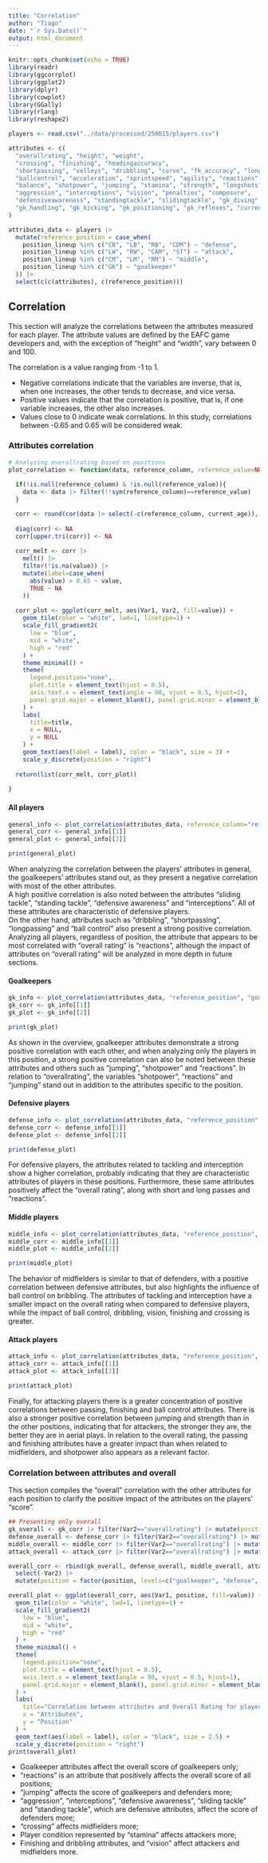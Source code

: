 ```yaml
---
title: "Correlation"
author: "Tiago"
date: "`r Sys.Date()`"
output: html_document
---
```


```r
knitr::opts_chunk$set(echo = TRUE)
library(readr)
library(ggcorrplot)
library(ggplot2)
library(dplyr)
library(cowplot)
library(GGally)
library(rlang)
library(reshape2)

players <- read.csv("../data/processed/250015/players.csv")

attributes <- c(
  "overallrating", "height", "weight",
  "crossing", "finishing", "headingaccuracy",
  "shortpassing", "volleys", "dribbling", "curve", "fk_accuracy", "longpassing",
  "ballcontrol", "acceleration", "sprintspeed", "agility", "reactions",
  "balance", "shotpower", "jumping", "stamina", "strength", "longshots",
  "aggression", "interceptions", "vision", "penalties", "composure",
  "defensiveawareness", "standingtackle", "slidingtackle", "gk_diving",
  "gk_handling", "gk_kicking", "gk_positioning", "gk_reflexes", "current_age"
)

attributes_data <- players |> 
  mutate(reference_position = case_when(
    position_lineup %in% c("CB", "LB", "RB", "CDM") ~ "defense",
    position_lineup %in% c("LW", "RW", "CAM", "ST") ~ "attack",
    position_lineup %in% c("CM", "LM", "RM") ~ "middle",
    position_lineup %in% c("GK") ~ "goalkeeper"
  )) |> 
  select(c(c(attributes), c(reference_position)))
```

## Correlation

This section will analyze the correlations between the attributes measured for each player. The attribute values are defined by the EAFC game developers and, with the exception of "height" and "width", vary between 0 and 100.

The correlation is a value ranging from -1 to 1.  

* Negative correlations indicate that the variables are inverse, that is, when one increases, the other tends to decrease, and vice versa.  
* Positive values indicate that the correlation is positive, that is, if one variable increases, the other also increases.  
* Values close to 0 indicate weak correlations. In this study, correlations between -0.65 and 0.65 will be considered weak.

### Attributes correlation

```r
# Analyzing overallrating based on positions
plot_correlation <- function(data, reference_column, reference_value=NULL, title=NULL){
  
  if(!is.null(reference_column) & !is.null(reference_value)){
    data <- data |> filter(!!sym(reference_column)==reference_value)
  }

  corr <- round(cor(data |> select(-c(reference_column, current_age)), use = "complete.obs"), 2)
  
  diag(corr) <- NA
  corr[upper.tri(corr)] <- NA
  
  corr_melt <- corr |>
    melt() |>
    filter(!is.na(value)) |>
    mutate(label=case_when(
      abs(value) > 0.65 ~ value,
      TRUE ~ NA
    ))
  
  corr_plot <- ggplot(corr_melt, aes(Var1, Var2, fill=value)) + 
    geom_tile(color = "white", lwd=1, linetype=1) +
    scale_fill_gradient2(
      low = "blue",
      mid = "white",
      high = "red"
    ) +
    theme_minimal() +
    theme(
      legend.position="none",
      plot.title = element_text(hjust = 0.5),
      axis.text.x = element_text(angle = 90, vjust = 0.5, hjust=1),
      panel.grid.major = element_blank(), panel.grid.minor = element_blank()
    ) +
    labs(
      title=title,
      x = NULL,
      y = NULL
    ) +
    geom_text(aes(label = label), color = "black", size = 3) +
    scale_y_discrete(position = "right") 
  
  return(list(corr_melt, corr_plot))
  
}
```

#### All players
```r
general_info <- plot_correlation(attributes_data, reference_column="reference_position", title="Correlation between players' attributes")
general_corr <- general_info[[1]]
general_plot <- general_info[[2]]

print(general_plot)
```

When analyzing the correlation between the players' attributes in general, the goalkeepers' attributes stand out, as they present a negative correlation with most of the other attributes.  
A high positive correlation is also noted between the attributes "sliding tackle", "standing tackle", "defensive awareness" and "interceptions". All of these attributes are characteristic of defensive players.  
On the other hand, attributes such as "dribbling", "shortpassing", "longpassing" and "ball control" also present a strong positive correlation.  
Analyzing all players, regardless of position, the attribute that appears to be most correlated with "overall rating" is "reactions", although the impact of attributes on "overall rating" will be analyzed in more depth in future sections.

#### Goalkeepers
```r
gk_info <- plot_correlation(attributes_data, "reference_position", "goalkeeper", "Correlation between goalkeepers' attributes")
gk_corr <- gk_info[[1]]
gk_plot <- gk_info[[2]]

print(gk_plot)
```
As shown in the overview, goalkeeper attributes demonstrate a strong positive correlation with each other, and when analyzing only the players in this position, a strong positive correlation can also be noted between these attributes and others such as "jumping", "shotpower" and "reactions". In relation to "overallrating", the variables "shotpower", "reactions" and "jumping" stand out in addition to the attributes specific to the position.

#### Defensive players
```r
defense_info <- plot_correlation(attributes_data, "reference_position", "defense", "Correlation between defense players' attributes")
defense_corr <- defense_info[[1]]
defense_plot <- defense_info[[2]]

print(defense_plot)
```

For defensive players, the attributes related to tackling and interception show a higher correlation, probably indicating that they are characteristic attributes of players in these positions. Furthermore, these same attributes positively affect the "overall rating", along with short and long passes and "reactions".

#### Middle players
```r
middle_info <- plot_correlation(attributes_data, "reference_position", "middle", "Correlation between middle players' attributes")
middle_corr <- middle_info[[1]]
middle_plot <- middle_info[[2]]

print(middle_plot)
```

The behavior of midfielders is similar to that of defenders, with a positive correlation between defensive attributes, but also highlights the influence of ball control on bribbling. The attributes of tackling and interception have a smaller impact on the overall rating when compared to defensive players, while the impact of ball control, dribbling, vision, finishing and crossing is greater.

#### Attack players
```r
attack_info <- plot_correlation(attributes_data, "reference_position", "attack", "Correlation between attack players' attributes")
attack_corr <- attack_info[[1]]
attack_plot <- attack_info[[2]]

print(attack_plot)
```

Finally, for attacking players there is a greater concentration of positive correlations between passing, finishing and ball control attributes. There is also a stronger positive correlation between jumping and strength than in the other positions, indicating that for attackers, the stronger they are, the better they are in aerial plays. In relation to the overall rating, the passing and finishing attributes have a greater impact than when related to midfielders, and shotpower also appears as a relevant factor.

### Correlation between attributes and overall
This section compiles the "overall" correlation with the other attributes for each position to clarify the positive impact of the attributes on the players' "score".
```r
## Presenting only overall
gk_overall <- gk_corr |> filter(Var2=="overallrating") |> mutate(position="goalkeeper")
defense_overall <- defense_corr |> filter(Var2=="overallrating") |> mutate(position="defense")
middle_overall <- middle_corr |> filter(Var2=="overallrating") |> mutate(position="middle")
attack_overall <- attack_corr |> filter(Var2=="overallrating") |> mutate(position="attack")

overall_corr <- rbind(gk_overall, defense_overall, middle_overall, attack_overall) |> 
  select(-Var2) |> 
  mutate(position = factor(position, levels=c("goalkeeper", "defense", "middle", "attack")))

overall_plot <- ggplot(overall_corr, aes(Var1, position, fill=value)) + 
  geom_tile(color = "white", lwd=1, linetype=1) +
  scale_fill_gradient2(
    low = "blue",
    mid = "white",
    high = "red"
  ) +
  theme_minimal() +
  theme(
    legend.position="none",
    plot.title = element_text(hjust = 0.5),
    axis.text.x = element_text(angle = 90, vjust = 0.5, hjust=1),
    panel.grid.major = element_blank(), panel.grid.minor = element_blank()
  ) +
  labs(
    title="Correlation between attributes and Overall Rating for players by position",
    x = "Attributes",
    y = "Position"
  ) +
  geom_text(aes(label = label), color = "black", size = 2.5) +
  scale_y_discrete(position = "right") 
print(overall_plot)

```

* Goalkeeper attributes affect the overall score of goalkeepers only;  
* "reactions" is an attribute that positively affects the overall score of all positions;  
* "jumping" affects the score of goalkeepers and defenders more;  
* "aggression", "interceptions", "defensive awareness", "sliding tackle" and "standing tackle", which are defensive attributes, affect the score of defenders more;  
* "crossing" affects midfielders more;  
* Player condition represented by "stamina" affects attackers more;  
* Finishing and dribbling attributes, and "vision" affect attackers and midfielders more.
